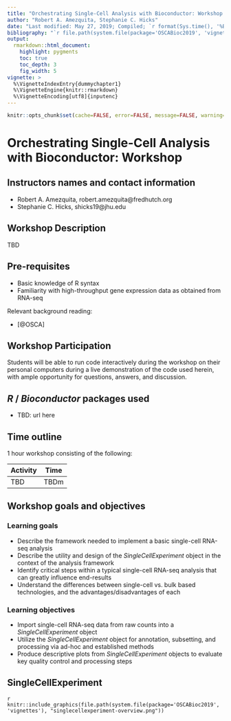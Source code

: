 ```yaml
---
title: "Orchestrating Single-Cell Analysis with Bioconductor: Workshop Edition"
author: "Robert A. Amezquita, Stephanie C. Hicks"
date: "Last modified: May 27, 2019; Compiled; `r format(Sys.time(), '%B %d, %Y')`"
bibliography: "`r file.path(system.file(package='OSCABioc2019', 'vignettes'), 'bibliography.bib')`"
output:
  rmarkdown::html_document:
    highlight: pygments
    toc: true
    toc_depth: 3
    fig_width: 5
vignette: >
  %\VignetteIndexEntry{dummychapter1}
  %\VignetteEngine{knitr::rmarkdown}
  %\VignetteEncoding[utf8]{inputenc}
---
```


```r
knitr::opts_chunk$set(cache=FALSE, error=FALSE, message=FALSE, warning=FALSE)
```

# Orchestrating Single-Cell Analysis with Bioconductor: Workshop

## Instructors names and contact information

* Robert A. Amezquita, robert.amezquita@fredhutch.org
* Stephanie C. Hicks, shicks19@jhu.edu


## Workshop Description

TBD

## Pre-requisites

* Basic knowledge of R syntax
* Familiarity with high-throughput gene expression data as obtained from RNA-seq

Relevant background reading:

* [@OSCA]


## Workshop Participation

Students will be able to run code interactively during the workshop on their personal computers during a live demonstration of the code used herein, with ample opportunity for questions, answers, and discussion.


## _R_ / _Bioconductor_ packages used

* TBD: url here


## Time outline

1 hour workshop consisting of the following:

| Activity                              | Time |
|---------------------------------------|------|
| TBD                                   | TBDm |


## Workshop goals and objectives

### Learning goals

* Describe the framework needed to implement a basic single-cell RNA-seq analysis
* Describe the utility and design of the *SingleCellExperiment* object in the context of the analysis framework
* Identify critical steps within a typical single-cell RNA-seq analysis that can greatly influence end-results
* Understand the differences between single-cell vs. bulk based technologies, and the advantages/disadvantages of each


### Learning objectives

* Import single-cell RNA-seq data from raw counts into a *SingleCellExperiment* object
* Utilize the *SingleCellExperiment* object for annotation, subsetting, and processing via ad-hoc and established methods
* Produce descriptive plots from *SingleCellExperiment* objects to evaluate key quality control and processing steps


## SingleCellExperiment

`r knitr::include_graphics(file.path(system.file(package='OSCABioc2019', 'vignettes'), "singlecellexperiment-overview.png"))`




